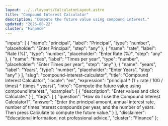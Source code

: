 ```yaml
---
layout: ../../layouts/CalculatorLayout.astro
title: "Compound Interest Calculator"
description: "Compute the future value using compound interest."
updated: "2025-08-22"
cluster: "Finance"
---
```



  "inputs": [
    {
      "name": "principal",
      "label": "Principal",
      "type": "number",
      "placeholder": "Enter Principal",
      "step": "any"
    },
    {
      "name": "rate",
      "label": "Rate (%)",
      "type": "number",
      "placeholder": "Enter Rate (%)",
      "step": "any"
    },
    {
      "name": "times",
      "label": "Times per year",
      "type": "number",
      "placeholder": "Enter Times per year",
      "step": "any"
    },
    {
      "name": "years",
      "label": "Years",
      "type": "number",
      "placeholder": "Enter Years",
      "step": "any"
    }
  ],
  "slug": "compound-interest-calculator",
  "title": "Compound Interest Calculator",
  "locale": "en",
  "expression": "principal * (1 + rate / 100 / times) ^ (times * years)",
  "intro": "Compute the future value using compound interest.",
  "examples": [
    {
      "description": "Enter values and click Calculate."
    }
  ],
  "faqs": [
    {
      "question": "How do I use the Compound Interest Calculator?",
      "answer": "Enter the principal amount, annual interest rate, number of times interest compounds per year, and the number of years. Then press Calculate to compute the future value."
    }
  ],
  "disclaimer": "Educational information, not professional advice.",
  "cluster": "Finance"
};

<Calculator schema={schema} />
